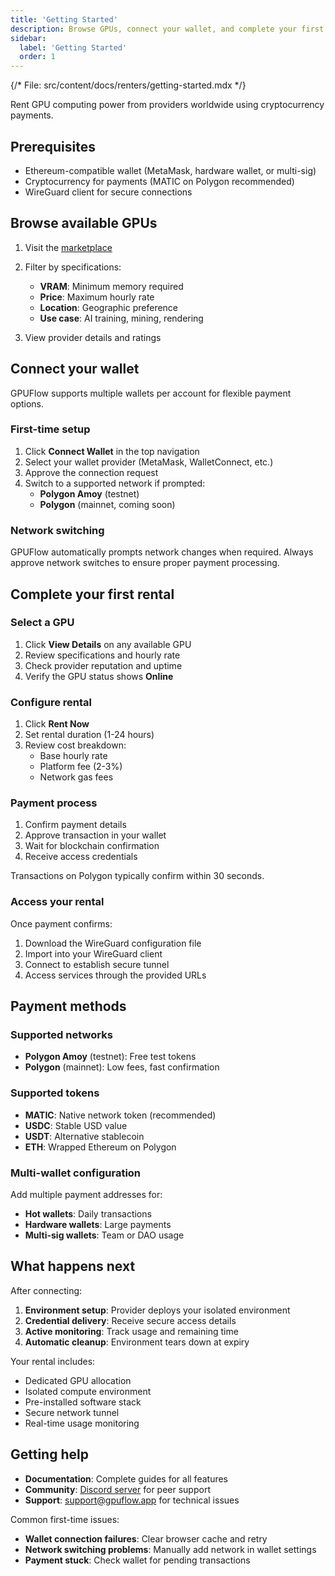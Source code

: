 ```yaml
---
title: 'Getting Started'
description: Browse GPUs, connect your wallet, and complete your first rental.
sidebar:
  label: 'Getting Started'
  order: 1
---
```

{/* File: src/content/docs/renters/getting-started.mdx */}


Rent GPU computing power from providers worldwide using cryptocurrency payments.

## Prerequisites

- Ethereum-compatible wallet (MetaMask, hardware wallet, or multi-sig)
- Cryptocurrency for payments (MATIC on Polygon recommended)
- WireGuard client for secure connections

## Browse available GPUs

1. Visit the <a href="https://gpuflow.app/marketplace" target="_blank" rel="noopener noreferrer">marketplace</a>
2. Filter by specifications:
   - **VRAM**: Minimum memory required
   - **Price**: Maximum hourly rate
   - **Location**: Geographic preference
   - **Use case**: AI training, mining, rendering

3. View provider details and ratings

## Connect your wallet

<Aside type="note">
GPUFlow supports multiple wallets per account for flexible payment options.
</Aside>

### First-time setup

1. Click **Connect Wallet** in the top navigation
2. Select your wallet provider (MetaMask, WalletConnect, etc.)
3. Approve the connection request
4. Switch to a supported network if prompted:
   - **Polygon Amoy** (testnet)
   - **Polygon** (mainnet, coming soon)

### Network switching

GPUFlow automatically prompts network changes when required. Always approve network switches to ensure proper payment processing.

## Complete your first rental

### Select a GPU

1. Click **View Details** on any available GPU
2. Review specifications and hourly rate
3. Check provider reputation and uptime
4. Verify the GPU status shows **Online**

### Configure rental

1. Click **Rent Now**
2. Set rental duration (1-24 hours)
3. Review cost breakdown:
   - Base hourly rate
   - Platform fee (2-3%)
   - Network gas fees

### Payment process

1. Confirm payment details
2. Approve transaction in your wallet
3. Wait for blockchain confirmation
4. Receive access credentials

<Aside type="tip">
Transactions on Polygon typically confirm within 30 seconds.
</Aside>

### Access your rental

Once payment confirms:

1. Download the WireGuard configuration file
2. Import into your WireGuard client
3. Connect to establish secure tunnel
4. Access services through the provided URLs

## Payment methods

### Supported networks

- **Polygon Amoy** (testnet): Free test tokens
- **Polygon** (mainnet): Low fees, fast confirmation

### Supported tokens

- **MATIC**: Native network token (recommended)
- **USDC**: Stable USD value
- **USDT**: Alternative stablecoin
- **ETH**: Wrapped Ethereum on Polygon

### Multi-wallet configuration

Add multiple payment addresses for:
- **Hot wallets**: Daily transactions
- **Hardware wallets**: Large payments
- **Multi-sig wallets**: Team or DAO usage

## What happens next

After connecting:

1. **Environment setup**: Provider deploys your isolated environment
2. **Credential delivery**: Receive secure access details
3. **Active monitoring**: Track usage and remaining time
4. **Automatic cleanup**: Environment tears down at expiry

Your rental includes:
- Dedicated GPU allocation
- Isolated compute environment  
- Pre-installed software stack
- Secure network tunnel
- Real-time usage monitoring

## Getting help

- **Documentation**: Complete guides for all features
- **Community**: [Discord server](https://discord.gg/gpuflow) for peer support
- **Support**: [support@gpuflow.app](mailto:support@gpuflow.app) for technical issues

Common first-time issues:
- **Wallet connection failures**: Clear browser cache and retry
- **Network switching problems**: Manually add network in wallet settings  
- **Payment stuck**: Check wallet for pending transactions
